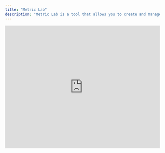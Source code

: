 ```yaml
---
title: "Metric Lab"
description: "Metric Lab is a tool that allows you to create and manage custom metrics for your AI agents."
---
```


<iframe
  width="100%"
  height="400px"
  style={{
    aspectRatio: "16 / 9",
    border: "1px solid #ccc",
    borderRadius: "8px",
    marginBottom: "20px",
  }}
  src="https://www.tella.tv/video/cm7vbj9p0001k0ajo6ex71u1o/embed"
  frameborder="0"
  allow="accelerometer; autoplay; clipboard-write; encrypted-media; gyroscope; picture-in-picture"
  allowfullscreen
  title="Metric Lab Overview"
/>

## Advanced Features of Metric Lab

Metric Lab provides powerful tools for defining, testing, and optimizing custom metrics for your AI assistant. This guide walks you through the process of refining metrics to ensure they accurately reflect real-world performance.

### Defining Custom Metrics

Metric Lab allows you to define custom metrics tailored to your specific use cases. For example, you might have a metric like "Time Zone Confirmation" that checks if your AI assistant confirms the time zone before scheduling a call.

<img src="/images/metriclab/timezone.png" alt="Time Zone Confirmation" />

### Identifying Metric Performance Issues

After deploying your metrics, you may notice discrepancies between expected and actual results:

- The AI might not confirm the time zone, yet the metric marks it as successful
- The AI confirms the time zone, but the metric marks it as unsuccessful

These inconsistencies indicate that your metric definition needs refinement.

### Creating Test Sets for Optimization

When you identify calls where metrics aren't performing as expected, you can add them to a test set directly from the interface.

#### Step 1: Add problematic calls to a lab

<img src="/images/metriclab/addtolab.png" alt="Add to Test Set" />

#### Step 2: Annotate the calls

After adding calls to your lab, annotate them with the correct outcomes:

1. Review each call
2. Determine what actually happened (e.g., "AI did not confirm the time zone")
3. Mark the correct outcome (e.g., set to "false" if the AI didn't confirm)
4. Save your annotation

<img src="/images/metriclab/annotate.png" alt="Annotate" />

### Optimizing Your Metrics

Once you've built a test set with correct annotations, you can refine your metric definition:

#### Step 1: Navigate to the optimization section

Go to the "Optimize" section and select the metric you want to improve.

<img src="/images/metriclab/optimizer.png" alt="Optimize Metric" />

#### Step 2: Edit the metric prompt

The interface will show your current accuracy score (e.g., "6 out of 8"). This indicates how many test cases your current metric correctly evaluates.

#### Step 3: Refine the metric definition

Edit the metric prompt to be more precise. For example, you might specify that the user must mention a specific time zone for the metric to pass.

<img src="/images/metriclab/promt.png" alt="Accuracy" />

#### Step 4: Test and iterate

After editing:

1. Save your changes
2. Run the updated metric against your test set
3. Observe the improvement in accuracy (e.g., from 6/8 to 7/8 or 8/8)
4. Continue refining until you reach your desired accuracy

### Benefits of Metric Optimization

This iterative optimization process allows you to:

- Improve metric accuracy from as low as 50% to 95% or higher
- Ensure the labels you see from your AI assistant accurately reflect real performance
- Make data-driven decisions based on reliable metrics

By following this process, you can be confident that your metrics are providing accurate insights into your AI assistant's performance.
